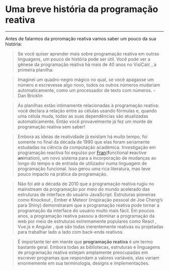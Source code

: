 # **Uma breve história da programação reativa**

---

Antes de falarmos da proromação reativa vamos saber um pouco da sua história:


> Se você quiser aprender mais sobre programação reativa em outras linguagens, um pouco de história pode ser útil. Você pode ver a gênese da programação reativa há mais de 40 anos no VisiCalc , a primeira planilha:

> Imaginei um quadro-negro mágico no qual, se você apagasse um número e escrevesse algo novo, todos os outros números mudariam automaticamente, como um processador de texto com números.
- Dan Bricklin 

> As planilhas estão intimamente relacionadas à programação reativa: você declara a relação entre as células usando fórmulas e, quando uma célula muda, todas as suas dependências são atualizadas automaticamente. Então você provavelmente já fez um monte de programação reativa sem saber!

> Embora as ideias de reatividade já existam há muito tempo, foi somente no final da década de 1990 que elas foram seriamente estudadas na ciência da computação acadêmica. Investigação em programação reactiva foi expulso por [Fran](http://conal.net/papers/icfp97/)(**f**unctional **r**eactive **an**imation), um novo sistema para a incorporação de mudanças ao longo do tempo e de entrada de utilizador numa linguagem de programação funcional. Isso gerou uma rica literatura, mas teve pouco impacto na prática da programação.

> Não foi até a década de 2010 que a programação reativa rugiu no mainstream da programação por meio do mundo acelerado das estruturas de interface do usuário JavaScript. Estruturas pioneiras como Knockout , Ember e Meteor (inspiração pessoal de Joe Cheng’s para Shiny) demonstraram que a programação reativa pode tornar a programação da interface do usuário muito mais fácil. Em poucos anos, a programação reativa passou a dominar a programação da web por meio de estruturas extremamente populares como React , Vue.js e Angular , que são todas inerentemente reativas ou projetadas para trabalhar lado a lado com back-ends reativos.

> É importante ter em mente que **programação reativa** é um termo bastante geral. Embora todas as bibliotecas, estruturas e linguagens de programação reativa estejam amplamente preocupadas em escrever programas que respondam a valores variáveis, elas variam enormemente em sua terminologia, designs e implementações.
